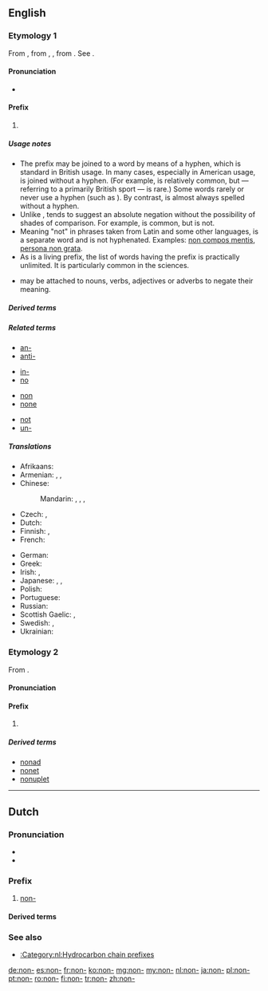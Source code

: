 {{also|non|nón}}
==English==

===Etymology 1===
From {{etyl|la|en}} {{term|non|lang=la}}, from {{etyl|itc-ola|en}} {{term|noenu|lang=la}}, {{term|noenum|lang=la}}, from {{term|neoenum||not one|lang=la}}. See {{term|none|lang=en}}.

====Pronunciation====
* {{IPA|/ˈnɒn/|lang=en}}

====Prefix====
{{en-prefix}}

# {{non-gloss definition|Used in the sense of {{term|not|lang=en}}, to negate the meaning of the word to which it is prefixed.}}

=====Usage notes=====
* The prefix {{term||non-|lang=en}} may be joined to a word by means of a hyphen, which is standard in British usage. In many cases, especially in American usage, {{term||non-|lang=en}} is joined without a hyphen.  (For example, {{term|nonbaseball|lang=en}} is relatively common, but {{term|noncricket|lang=en}} &mdash; referring to a primarily British sport &mdash; is rare.) Some {{term||non-|lang=en}} words rarely or never use a hyphen (such as {{term|nonentity|lang=en}}). By contrast, {{term|un-|lang=en}} is almost always spelled without a hyphen. 
* Unlike {{term|un-|lang=en}}, {{term||non-|lang=en}} tends to suggest an absolute negation without the possibility of shades of comparison.  For example, {{term||very [[unhelpful]]|lang=en}} is common, but {{term||very [[nonhelpful]]|lang=en}} is not.
* Meaning "not" in phrases taken from Latin and some other languages, {{term|non|lang=en}} is a separate word and is not hyphenated.  Examples: [[non compos mentis]], [[persona non grata]].
* As {{term||non-|lang=en}} is a living prefix, the list of words having the prefix {{term||non-|lang=en}} is practically unlimited.  It is particularly common in the sciences.
* {{term||Non-|lang=en}} may be attached to nouns, verbs, adjectives or adverbs to negate their meaning.

=====Derived terms=====
{{prefixsee|en}}

=====Related terms=====
{{rel-top4}}
* [[an-]]
* [[anti-]]
{{rel-mid4}}
* [[in-]]
* [[no]]
{{rel-mid4}}
* [[non]]
* [[none]]
{{rel-mid4}}
* [[not]]
* [[un-]]
{{rel-bottom}}

=====Translations=====
{{trans-top|not}}
* Afrikaans: {{t|af|nie-}}
* Armenian: {{t+|hy|ոչ|tr=oč}}, {{t|hy|չ-|tr=č-}}, {{t|hy|ան-|tr=an-}}
* Chinese:
*: Mandarin: {{t+|cmn|不|tr=bù-|sc=Hani}}, {{t+|cmn|非|tr=fēi-|sc=Hani}}, {{t+|cmn|無|sc=Hani}}, {{t+|cmn|无|tr=wú-|sc=Hani}}
* Czech: {{t+|cs|ne-}}, {{t|cs|mimo-}}
* Dutch: {{t|nl|niet-}}
* Finnish: {{t|fi|ei-}}, {{t+|fi|epä-}}
* French: {{t+|fr|non-}}
{{trans-mid}}
* German: {{t+|de|nicht-}}
* Greek: {{t+|el|μη}}
* Irish: {{t|ga|mí-}}, {{t|ga|neamh-}}
* Japanese: {{t+|ja|非|tr=hi-|sc=Jpan}}, {{t+|ja|不|tr=fu-|sc=Jpan}}, {{t+|ja|無|tr=mu-|sc=Jpan}}
* Polish: {{t+|pl|nie-}}
* Portuguese: {{t|pt|não|alt=não-}}
* Russian: {{t+|ru|не|alt=не-}}
* Scottish Gaelic: {{t|gd|mì-}}, {{t|gd|neo-}}
* Swedish: {{t|sv|icke-}}, {{t+|sv|o-}}
* Ukrainian: {{t|uk|не|alt=не-}}
{{trans-bottom}}

===Etymology 2===
From {{etyl|la|en}} {{term|nona||nine|lang=la}}.

====Pronunciation====
{{rfp|lang=en}}

====Prefix====
{{en-prefix}}

# {{form of|[[prevocalic]] form|nona-|lang=en}}

=====Derived terms=====
* [[nonad]]
* [[nonet]]
* [[nonuplet]]

----

==Dutch==

===Pronunciation===
* {{IPA|lang=nl|/noːn/}}
* {{audio|Nl-non-.ogg|Audio|lang=nl}}

===Prefix===
{{head|nl|prefix}}

# {{context|hydrocarbon chain prefix|lang=nl}} [[#English|non-]]

====Derived terms====
{{prefixsee|nl}}

===See also===
* [[:Category:nl:Hydrocarbon chain prefixes]]

[[de:non-]]
[[es:non-]]
[[fr:non-]]
[[ko:non-]]
[[mg:non-]]
[[my:non-]]
[[nl:non-]]
[[ja:non-]]
[[pl:non-]]
[[pt:non-]]
[[ro:non-]]
[[fi:non-]]
[[tr:non-]]
[[zh:non-]]